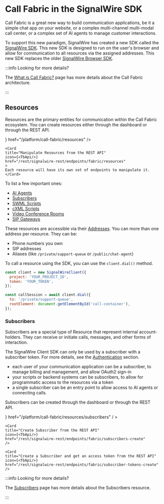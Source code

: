 # Call Fabric in the SignalWire SDK

Call Fabric is a great new way to build communication applications, be it a simple 
chat app on your website, or a complex multi-channel multi-modal call center, or a complex set of AI agents to 
manage customer interactions.

To support this new paradigm, SignalWire has created a new SDK called the [SignalWire SDK](./index.mdx).
This new SDK is designed to run on the user's browser and allow for communication to all resources via the assigned addresses.
This new SDK replaces the older [SignalWire Browser SDK](./sdks/browser-sdk/).

:::info Looking for more details?

The [What is Call Fabric?](/platform/call-fabric) page has more details about the Call Fabric architecture.

:::

## Resources

Resources are the primary entities for communication within the Call Fabric ecosystem. You can create resources
either through the dashboard or through the REST API. 


<CardGroup cols={2}>
    <Card 
    title="Create a Resource from the Dashboard" 
    icon={<TbUser/>} 
    href="/platform/call-fabric/resources"
    />

    <Card 
    title="Manipulate Resources from the REST API" 
    icon={<TbApi/>} 
    href="/rest/signalwire-rest/endpoints/fabric/resources"
    > 
    Each resource will have its own set of endpoints to manipulate it.
    </Card>
</CardGroup>

To list a few important ones:

- [AI Agents](/platform/call-fabric/resources/ai-agents)
- [Subscribers](/platform/call-fabric/subscribers)
- [SWML Scripts](/platform/call-fabric/resources/swml-scripts)
- [cXML Scripts](/platform/call-fabric/resources/cxml-scripts)
- [Video Conference Rooms](/platform/call-fabric/resources/video-rooms)
- [SIP Gateways](/platform/call-fabric/resources/sip-gateways)

These resources are accessible via their [Addresses](/platform/call-fabric/addresses). You can more than one address
per resource. They can be:

- Phone numbers you own
- SIP addresses
- Aliases (like `/private/support-queue` or `/public/chat-agent`)

To call a resource using the SDK, you can use the `client.dial()` method.

```javascript
const client = new SignalWireClient({
  project: 'YOUR_PROJECT_ID',
  token: 'YOUR_TOKEN',
});

const callSession = await client.dial({
  to: '/private/support-queue',
  rootElement: document.getElementById('call-container'),
});
```

### Subscribers

Subscribers are a special type of Resource that represent internal account-holders. 
They can receive or initiate calls, messages, and other forms of interaction.

The SignalWire Client SDK can only be used by a subscriber with a subscriber token. 
For more details, see the [Authentication](./tech-ref/authentication) section.

- each user of your communication application can be a subscriber, to manage billing and management, and allow OAuth2 sign-in
- your scripts or backend systems can be subscribers, to allow for programmatic access to the resources via a token
- a single subscriber can be an entry point to allow access to AI agents or connecting calls.

Subscribers can be created through the dashboard or through the REST API.

<CardGroup cols={3}>
    <Card 
    title="Create Subscriber from the Dashboard" 
    icon={<TbUser/>} 
    href="/platform/call-fabric/resources/subscribers"
    / >

    <Card 
    title="Create Subscriber from the REST API" 
    icon={<TbApi/>} 
    href="/rest/signalwire-rest/endpoints/fabric/subscribers-create"
    /> 

    <Card 
    title="Create a Subscriber and get an access token from the REST API" 
    icon={<TbApi/>} 
    href="/rest/signalwire-rest/endpoints/fabric/subscriber-tokens-create"
    />
</CardGroup>

:::info Looking for more details?

The [Subscribers](/platform/call-fabric/subscribers) page has more details about the Subscribers resource.

:::